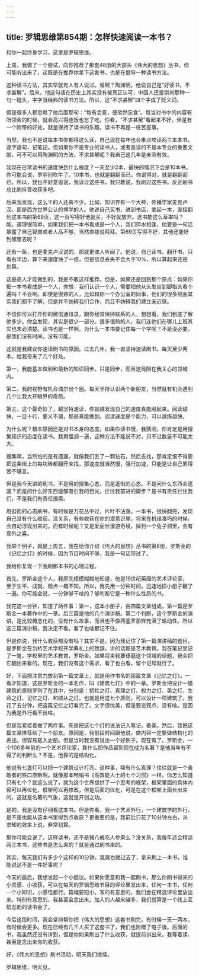 ```yaml
---
---
---
```

title: 罗辑思维第854期：怎样快速阅读一本书？
---

和你一起终身学习，这里是罗辑思维。

上周，我做了一个尝试，向你推荐了那套48册的大部头《伟大的思想》丛书。你可能听出来了，这既是在推荐你拿下这套书，也是在倡导一种读书方法。

这种读书方法，其实早就有人有人说过。谁啊？陶渊明。他说自己是“好读书，不求甚解”。后来，他这句话在历史上其实没有被真正认可，中国人还是崇尚那种一句一磕头，字字当经典的读书方法。所以，这“不求甚解”四个字成了贬义词。

但是很多人都忽略了他后面那句：“每有会意，便欣然忘食”。每当对书中的内容有所领会的时候，就会高兴得连饭也忘了吃。你看，“不求甚解”看起来不好，但是有一个附带的好处，就是保持了读书的乐趣，读书不再是一桩苦差事。

当然，我也不是说每本书你都得这么读，自己现在每年也会重点攻读两三本本书，逐字逐句，记笔记。但如果你不是专业的读书人，或者是读的不是本专业的重要文献，可不可以用陶渊明的方法，不求甚解呢？我自己这几年是亲测有效。

我现在日常读书的速度快到什么程度？一天至少2本，最快的情况下会是10本书。你可能会说，罗胖别吹牛了。10本书，也就是翻翻而已。你说得对，就是翻翻而已。所以，我也不好意思说，我读过这些书，我只敢说，我刷过这些书。反正刷书总比刷抖音收获多吧。

后来我发现，这么干的人还真不少。比如，知识界有一个大神，传播学家麦克卢汉。那是西方世界公认的博学的人。他说自己买书，进到书店，拿起一本，直接翻到这本书的第69页，这一页写得好他就买，不好就放弃。选书能这么草率吗？能。道理很简单，如果我们把一本书看成是一个人，我们萍水相逢，他要是一句话暴露了自己智商或者人品不够，当然直接说拜拜。第69页写得不好，其他还能好到哪里去呢？

还有一条，也是麦克卢汉说的，那就更骇人听闻了。他说，自己读书，翻开书，只看右半边，算下来速度快了一倍，但是信息丢失不会大于10%，所以算起来还是划算。

这是高人才能做到的，我是不敢这样推荐。但是，如果还是回到那个原点：如果你把一本书看成是一个人，你想，我们认识一个人，需要把他从头发丝到脚指头看个遍吗？不会啊。即使是很熟的人，比如和你一个办公室的同事，他们的很多侧面其实我们都不了解，但是并不妨碍我们合作，而且不妨碍我们建立亲近感。

不信你可以打开你的微信通讯录，跟你经常保持联系的人，想想看，我们到底了解他多少。你会发现，其实是很少一部分。很多很熟的人，我们连他们在哪儿上班其实也未必清楚。读书也是一样啊。为什么一本书要记住每一个字呢？不是没必要，是我们没有时间，没有可能。

这就是我建议你速读刷书的原因。过去几年，我一直坚持速读刷书。每天至少两本。给我带来了几个好处。

第一，我能基本做到和最新的知识同步。只是同步，而且这局限在我关心的领域内。

第二，我的视野有机会偶尔出个圈。每天坚持认识两个新朋友，当然就有机会遇到几个让我大开眼界的奇葩。

第三，这个最奇妙了，越坚持速读，你就越发现自己的速度真能飚起来。阅读越快，一目十行，要义不漏，那是真能做到。阅读速度是个能力，可以越练越快。

为什么呢？根本原因还是对书本身的态度。如果你读书慢，我猜测，你肯定是用搜集知识的态度在读书。我再强调一遍，这种方法不能说不对，只不过数量不可能太大。

搜集嘛，当然怕的是有遗漏。就像我们丢了一颗钻石，然后去找，那肯定恨不得要把这条街上的每块砖都翻开来找，那速度就当然慢，强行加速，只能是让自己累得苦不堪言。

但是我今天讲的刷书，不是用的搜集心态，而是逛街的心态。不是问什么东西会遗漏？而是问什么好东西能够吸引我的目光，拦住我前进的脚步？是书有责任拦住我们，不是我们有责任搜索。

用逛街的心态刷书，有时候是万花丛中过，片叶不沾身。一本书，很快翻完，发现自己没有什么收获。没关系，有些收获在你的潜意识里，将来在机缘凑巧的时候，会自动浮现出来的。而有时候呢？又是爱丽丝漫游奇境，掉到一个兔子洞里，会有意外之喜。

我举个例子，就是上周五，我在给你介绍《伟大的思想》丛书的第8册，罗斯金的《记忆之灯》的时候，因为节目时间不够，我是一句话带过了。

我给你复现一下我刷那本书的心理过程。

首先，罗斯金这个人，我原先模模糊糊地知道，他是19世纪英国的艺术评论家，至于生平、成就、观点一概不知。所以，我先用一分钟时间，迅速地把小册子翻了一遍。你可能会说，一分钟够干啥的？够判断它是一种什么性质的书。

我花这一分钟，知道了两件事：第一，这本小册子，由四篇文章组成，第一篇是罗斯金一本著作中的一章。后三篇是他的几个演讲稿。第二个判断，这个罗斯金的演讲，是比较概念化的，没有什么故事，而且也不像西塞罗那样充满了煽动性。所以这三篇演讲稿，我决定不看，看了也啥都记不住。

但是你说，我什么收获都没有吗？其实不是。因为我记住了第一篇演讲稿的题目，是罗斯金在剑桥艺术学校开学典礼上的致辞。讲的话题是艺术教育。我在笔记里记了一笔，学校里的艺术教育，罗斯金。如果将来我要琢磨这个领域的话题，我会把它翻出来看的。现在，我们没有这个需求，看了也白看，留个记号就行了。

好，下面把注意力放到第一篇文章上，就是用作书名的那篇文章《记忆之灯》。一看才知道，这是罗斯金的一本名作，叫《建筑七灯》中的一章。罗斯金把设计一幢建筑的原则罗列了在其中，分别是：牺牲之灯、真理之灯、权力之灯、美之灯、生命之灯、记忆之灯、和顺从之灯。也就是用这七个原则，可以设计一项建筑了。我花了五分钟，把这篇记忆之灯看完了。文字很优美，但是要说观点，没有啥。是因为我是外行看不出啥。

但是我紧接着做了两件事。先是把这七个灯的说法记入笔记，备查。然后，我把这篇文章推荐给了一个朋友。原因是，我前段时间跟他说，做内容一定要做结构化的表述。很容易载入史册。但是当时我没有说出一个好例子。现在有了。罗斯金，一个100多年前的一个艺术评论家，靠什么把作品留到现在成为名著？是他当年有不得了的判断么？不是，他靠的是结构化。

他说有七盏灯可以把一个建筑设计打亮。这种事，哪有什么真理？往往就是一个勇敢者的铁口直断啊。就像那本畅销书《高效能人士的七个习惯》一样。你怎么知道只有七个？就这么说了，就为这个世界提供了一个思考的框架，框架里面的具体内容可以再优化，框架可以再修改，但是后面的优化，可是在这个框架上面长出来的。这就是名著的气象，这就是开创之功。

是的，我是没有仔细看这本书。但是你看，我一个艺术外行，一个建筑学的外行，是不是也能从这本书里得到点收获？更重要的是，我前后只花了10分钟左右，从求知的效率上说，非常划算。

那你可能会说了，这样读书，还不是猪八戒吃人参果么？没关系，我每年还会精读两三本书，这些书是怎么来的？就是通过刷书来的。

其实，每天我们有多少个这样的10分钟，晃晃也就过去了，拿来刷上一本书，谁能说这不是一件好事呢？

今天的最后，我想发起一个小倡议。如果你愿意和我一起刷书，那么你刷书得来的小灵感、小收获，可以在每天的罗辑思维节目的评论里发出来，任何一本书，任何一个小知识，小感悟都行。篇幅要短小。写的有意思的，我们会在精选评论里放出来。特别有意思的，我甚至会念出来。加入的人越来越多，我们就算是一个线上互帮互助的读书会了。

今后这段时间，我会坚持帮你把《伟大的思想》这套书刷完，有时候一天一两本，有时候会更多。现在已经有几千人买了这套书了，我们也附赠了电子版。后面的书，我虽然还没有讲到，但是你如果刷出了什么收获，就提前讲出来。我等着读、甚至是念出来你的收获。

好，《伟大的思想》刷书活动，明天我们继续。

罗辑思维，明天见。

